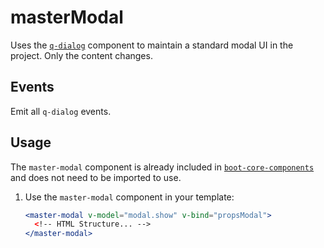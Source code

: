
# masterModal
Uses the [`q-dialog`](https://quasar.dev/vue-components/dialog) component to maintain a standard modal UI in the project. Only the content changes.

<TableTabs tabsContent={componentMasterModal} />

## Events

Emit all `q-dialog` events.

## Usage

The `master-modal` component is already included in [`boot-core-components`](/docs/VueJs/modules/QSite/QsiteBoot#core-components) and does not need to be imported to use.

1. Use the `master-modal` component in your template:

   ```jsx
   <master-modal v-model="modal.show" v-bind="propsModal">
     <!-- HTML Structure... -->
   </master-modal>
   ```